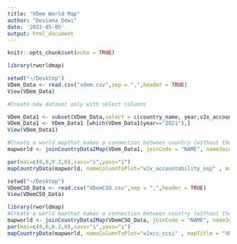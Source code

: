 ```yaml
---
title: "VDem World Map"
author: "Deviana Dewi"
date: '2022-05-05'
output: html_document
---
```


```r
knitr::opts_chunk$set(echo = TRUE)
```

```r
library(rworldmap)
```

```r
setwd("~/Desktop")
VDem_Data <- read.csv("vdem.csv",sep = ",",header = TRUE)
View(VDem_Data)
```

```r
#Create new dataset only with select columns 

VDem_Data1 <- subset(VDem_Data,select = c(country_name, year,v2x_accountability_osp))
VDem_Data1 <- VDem_Data1 [which(VDem_Data1$year=="2021"),]
View(VDem_Data1)

``` 

``` r
#Create a world mapthat makes a connection between country (without the code so it will be "NAME") and the column country_name 
mapworld <- joinCountryData2Map(VDem_Data1, joinCode = "NAME", nameJoinColumn = "country_name")
``` 
``` r
par(mai=c(0,0,0.2,0),xaxs="i",yaxs="i")
mapCountryData(mapworld, nameColumnToPlot="v2x_accountability_osp" , mapTitle = "VDem Accountability Index, 2021", colourPalette = c("#e0f3db","#ccebc5","#a8ddb5","#7bccc4","#4eb3d3","#2b8cbe","#0868ac","#084081"), oceanCol = "gray", missingCountryCol = 'white') 
``` 
```r
setwd("~/Desktop")
VDemCSO_Data <- read.csv("VDemCSO.csv",sep = ",",header = TRUE)
View(VDemCSO_Data)
```

```r
library(rworldmap)
#Create a world mapthat makes a connection between country (without the code so it will be "NAME") and the column "country_name" 
mapworld <- joinCountryData2Map(VDemCSO_Data, joinCode = "NAME", nameJoinColumn = "country_name")
par(mai=c(0,0,0.2,0),xaxs="i",yaxs="i")
mapCountryData(mapworld, nameColumnToPlot="v2xcs_ccsi" , mapTitle = "VDem Core Civil Society Index, 2021", colourPalette = c("#e0f3db","#ccebc5","#a8ddb5","#7bccc4","#4eb3d3","#2b8cbe","#0868ac","#084081"), oceanCol = "gray", missingCountryCol = 'white')
```
